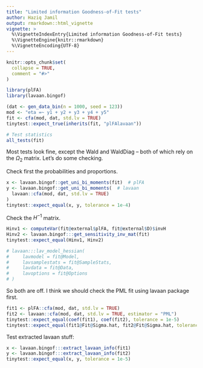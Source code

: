 ```yaml
---
title: "Limited information Goodness-of-Fit tests"
author: Haziq Jamil
output: rmarkdown::html_vignette
vignette: >
  %\VignetteIndexEntry{Limited information Goodness-of-Fit tests}
  %\VignetteEngine{knitr::rmarkdown}
  %\VignetteEncoding{UTF-8}
---
```


```r
knitr::opts_chunk$set(
  collapse = TRUE,
  comment = "#>"
)
```

```r
library(plFA)
library(lavaan.bingof)
```

```r
(dat <- gen_data_bin(n = 1000, seed = 123))
mod <- "eta =~ y1 + y2 + y3 + y4 + y5"
fit <- cfa(mod, dat, std.lv = TRUE)
tinytest::expect_true(inherits(fit, "plFAlavaan"))

# Test statistics
all_tests(fit)
```

Most tests look fine, except the Wald and WaldDiag -- both of which rely on the $\Omega_2$ matrix.
<!-- This means either the $\Omega_2$ matrix or the fitted probabilities (or both!) are off.  -->
Let's do some checking.

Check first the probabilities and proportions.

```r
x <- lavaan.bingof::get_uni_bi_moments(fit)  # plFA
y <- lavaan.bingof::get_uni_bi_moments(  # lavaan
  lavaan::cfa(mod, dat, std.lv = TRUE)
)  
tinytest::expect_equal(x, y, tolerance = 1e-4)
```

Check the $H^{-1}$ matrix.

```r
Hinv1 <- computeVar(fit@external$plFA, fit@external$D)$invH
Hinv2 <- lavaan.bingof:::get_sensitivity_inv_mat(fit)
tinytest::expect_equal(Hinv1, Hinv2)

# lavaan:::lav_model_hessian(
#     lavmodel = fit@Model,
#     lavsamplestats = fit@SampleStats,
#     lavdata = fit@Data,
#     lavoptions = fit@Options
# )
```

So both are off.
I think we should check the PML fit using lavaan package first.

```r
fit1 <- plFA::cfa(mod, dat, std.lv = TRUE)
fit2 <- lavaan::cfa(mod, dat, std.lv = TRUE, estimator = "PML")
tinytest::expect_equal(coef(fit1), coef(fit2), tolerance = 1e-5)
tinytest::expect_equal(fit1@Fit@Sigma.hat, fit2@Fit@Sigma.hat, tolerance = 1e-5)
```

Test extracted lavaan stuff:

```r
x <- lavaan.bingof:::extract_lavaan_info(fit1)
y <- lavaan.bingof:::extract_lavaan_info(fit2)
tinytest::expect_equal(x, y, tolerance = 1e-5)
```

